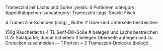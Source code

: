 Tramezzini mit Lachs und Gurke
:yields: 4 Portionen
:category: Appetithäppchen
:subcategory: Tramezzini
:tags: Snack; Fisch

4 Tramezzini-Scheiben (lang)
_ Butter
# Ober-und Unterseite bestreichen

150g Räucherlachs
4 TL Senf-Dill-Soße
# belegen und Lachs bestreichen
0.25 Salatgurke; dünne Scheiben
# belegen
  Oberseite auflegen und zu Dreiecken zuschneiden
---
1 Portion = 2 Tramezzini-Dreiecke (belegt)